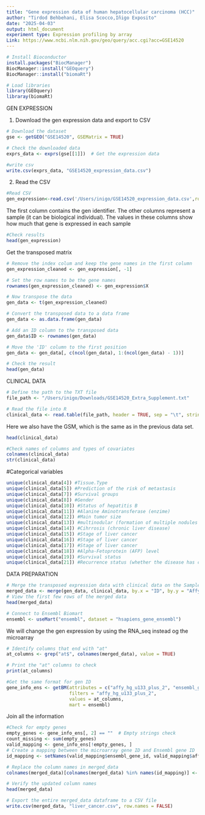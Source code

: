 ```yaml
---
title: "Gene expression data of human hepatocellular carcinoma (HCC)"
author: "Tirdod Behbehani, Elisa Scocco,Iñigo Exposito"
date: "2025-04-03"
output: html_document
experiment type: Expression profiling by array
Link: https://www.ncbi.nlm.nih.gov/geo/query/acc.cgi?acc=GSE14520
---
```


```r
# Install Bioconductor
install.packages("BiocManager")
BiocManager::install("GEOquery")
BiocManager::install("biomaRt")
```

```r
# Load libraries
library(GEOquery)
libraray(biomaRt)
```


#################### GEN EXPRESSION ##################################

1. Download the gen expression data and export to CSV

```r
# Download the dataset
gse <- getGEO("GSE14520", GSEMatrix = TRUE)

# Check the downloaded data
exprs_data <- exprs(gse[[1]])  # Get the expression data

#write csv
write.csv(exprs_data, "GSE14520_expression_data.csv")
```

2. Read the CSV

```r
#Read CSV
gen_expression<-read.csv('/Users/inigo/GSE14520_expression_data.csv',row.names=NULL)
```

The first column contains the gen identifier. The other columns represent a sample (it can be biological individual). The values in these columns show how much that gene is expressed in each sample

```r
#Check results
head(gen_expression)
```
Get the transposed matrix
```r
# Remove the index colum and keep the gene names in the first column
gen_expression_cleaned <- gen_expression[, -1]

# Set the row names to be the gene names 
rownames(gen_expression_cleaned) <- gen_expression$X

# Now transpose the data 
gen_data <- t(gen_expression_cleaned)

# Convert the transposed data to a data frame
gen_data <- as.data.frame(gen_data)

# Add an ID column to the transposed data
gen_data$ID <- rownames(gen_data)

# Move the 'ID' column to the first position
gen_data <- gen_data[, c(ncol(gen_data), 1:(ncol(gen_data) - 1))]

# Check the result
head(gen_data)

```

################ CLINICAL DATA #######################################

```r
# Define the path to the TXT file
file_path <- "/Users/inigo/Downloads/GSE14520_Extra_Supplement.txt"

# Read the file into R
clinical_data <- read.table(file_path, header = TRUE, sep = "\t", stringsAsFactors = FALSE)
```
 
Here we also have the GSM, which is the same as in the previous data set.
```r
head(clinical_data)
```

```r
#Check names of columns and types of covariates
colnames(clinical_data)
str(clinical_data)
```
#Categorical variables

```r
unique(clinical_data[4]) #Tissue.Type  
unique(clinical_data[5]) #Prediction of the risk of metastasis 
unique(clinical_data[7]) #Survival groups
unique(clinical_data[8]) #Gender
unique(clinical_data[10]) #Status of hepatitis B 
unique(clinical_data[11]) #Alanine Aminotransferase (enzime)
unique(clinical_data[12]) #Main tumor size
unique(clinical_data[13]) #multinodular (formation of multiple nodules in the liver)
unique(clinical_data[14]) #Cihrrosis (chronic liver disease)
unique(clinical_data[15]) #Stage of liver cancer
unique(clinical_data[16]) #Stage of liver cancer
unique(clinical_data[17]) #Stage of liver cancer
unique(clinical_data[18]) #Alpha-Fetoprotein (AFP) level 
unique(clinical_data[19]) #Survival status
unique(clinical_data[21]) #Recurrence status (whether the disease has come back after treatment)

```

########## DATA PREPARATION ######################################

```r
# Merge the transposed expression data with clinical data on the Sample_ID column
merged_data <- merge(gen_data, clinical_data, by.x = "ID", by.y = "Affy_GSM", all.x = TRUE)
# View the first few rows of the merged data
head(merged_data)
```
```r
# Connect to Ensembl Biomart
ensembl <- useMart("ensembl", dataset = "hsapiens_gene_ensembl")

```

We will change the gen expression by using the RNA_seq instead og the microarray
```r
# Identify columns that end with "at"
at_columns <- grep("at$", colnames(merged_data), value = TRUE)

# Print the "at" columns to check
print(at_columns)

```


```r
#Get the same format for gen ID
gene_info_ens <- getBM(attributes = c("affy_hg_u133_plus_2", "ensembl_gene_id"),
                       filters = "affy_hg_u133_plus_2", 
                       values = at_columns, 
                       mart = ensembl)

```

Join all the information

```r
#Check for empty genes
empty_genes <- gene_info_ens[, 2] == ""  # Empty strings check
count_missing <- sum(empty_genes)
valid_mapping <- gene_info_ens[!empty_genes, ]
# Create a mapping between the microarray gene ID and Ensembl gene ID
id_mapping <- setNames(valid_mapping$ensembl_gene_id, valid_mapping$affy_hg_u133_plus_2)

# Replace the column names in merged_data
colnames(merged_data)[colnames(merged_data) %in% names(id_mapping)] <- id_mapping[colnames(merged_data)[colnames(merged_data) %in% names(id_mapping)]]

# Verify the updated column names
head(merged_data)
```

```r
# Export the entire merged_data dataframe to a CSV file
write.csv(merged_data, "liver_cancer.csv", row.names = FALSE)
```






